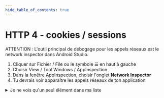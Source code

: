 ```yaml
---
hide_table_of_contents: true
---
```


# HTTP 4 - cookies / sessions

ATTENTION : L'outil principal de débogage pour les appels réseaux est le network inspector dans Android Studio.
1. Cliquer sur Fichier / File ou le symbole  ☰ en haut à gauche
2. Choisir View / Tool Windows / AppInspection
3. Dans la fenêtre AppInspection, choisir l'onglet **Network Inspector**
4. Tu devrais voir apparaître les appels réseaux de ton application


<details>
    <summary>Je ne vois qu'un seul élément dans ma liste</summary>

    <Row>
    <Column size="3" >
        TODO
    </Column>
    </Row>

    <details>
    <summary>Solution</summary>
    <div>
        Si vous ne voyez qu'un seul élément dans votre liste, c'est probablement parce que la hauteur de chaque élément est définie à `match_parent`. Cela signifie que chaque élément de la liste aura une hauteur égale à la hauteur de son contenu.
        Assurez-vous que la hauteur de chaque élément est définie dans le fichier `xml` de l'élément.
    </div>
    </details>
</details>